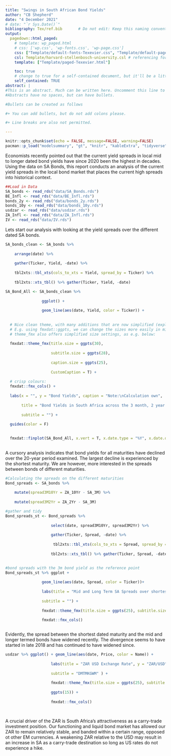 ```yaml
---
title: "Swings in South African Bond Yields"
author: "CB Shepherd"
date: "4 December 2021"
# date: "`r Sys.Date()`"
bibliography: Tex/ref.bib       # Do not edit: Keep this naming convention and location.
output:
  pagedown::html_paged:
    # template: wp_paged.html
    # css: ['wp.css', 'wp-fonts.css', 'wp-page.css']
    css: ["Template/default-fonts-Texevier.css", "Template/default-page-Texevier.css", "Template/default-Texevier.css"]
    csl: Template/harvard-stellenbosch-university.csl # referencing format used.
    template: ["Template/paged-Texevier.html"]

    toc: true
    # change to true for a self-contained document, but it'll be a litte slower for Pandoc to render
    self_contained: TRUE
abstract: |
#This is an abstract. Much can be written here. Uncomment this line to go without an abstract.
#Abstracts have no spaces, but can have bullets.

#Bullets can be created as follows

#+ You can add bullets, but do not add colons please.

#+ Line breaks are also not permitted.

---
```


```r
knitr::opts_chunk$set(echo = FALSE, message=FALSE, warning=FALSE)
pacman::p_load("modelsummary", "gt", "knitr", "kableExtra", "tidyverse", "devtools", "rugarch", "rmgarch","forecast", "tbl2xts", "lubridate", "PerformanceAnalytics","ggthemes", "MTS", "robustbase", "rmsfuns", "xts", "glue", "fmxdat", "dplyr", "readr", "rportfolios", "kable")
```


Economists recently pointed out that the current yield spreads in local mid to longer dated bond yields have since 2020 been the highest in decades. Using the data on SA Bonds, this report conducts an analysis of the current yield spreads in the local bond market that places the current high spreads into historical context.

```r
##Load in Data
SA_bonds <- read_rds("data/SA_Bonds.rds")
BE_Infl <- read_rds("data/BE_Infl.rds")
bonds_2y <- read_rds("data/bonds_2y.rds")
bonds_10y <- read_rds("data/bonds_10y.rds")
usdzar <- read_rds("data/usdzar.rds")
ZA_Infl <- read_rds("data/ZA_Infl.rds")
IV <- read_rds("data/IV.rds")
```


Lets start our analysis with looking at the yield spreads over the different dated SA bonds.

```r

SA_bonds_clean <- SA_bonds %>%  
                
    arrange(date) %>% 
    
    gather(Ticker, Yield, -date) %>% 
    
    tbl2xts::tbl_xts(cols_to_xts = Yield, spread_by = Ticker) %>% 
    
    tbl2xts::xts_tbl() %>% gather(Ticker, Yield, -date)

```

```r

SA_Bond_All <- SA_bonds_clean %>% 
    
                ggplot() +
    
                geom_line(aes(date, Yield, color = Ticker)) +
               
  
  # Nice clean theme, with many additions that are now simplified (explore this yourself):
  # E.g. using fmxdat::ggpts, we can change the sizes more easily in millimeters. 
  # theme_fmx also offers simplified size settings, as e.g. below:
  
  fmxdat::theme_fmx(title.size = ggpts(30),
                    
                    subtitle.size = ggpts(28),
                    
                    caption.size = ggpts(25),
                    
                    CustomCaption = T) + 
  
  # crisp colours:
  fmxdat::fmx_cols() + 
  
  labs(x = "", y = "Bond Yields", caption = "Note:\nCalculation own",
       
       title = "Bond Yields in South Africa across the 3 month, 2 year and 10 year maturities",
       
       subtitle = "") + 
  
  guides(color = F)
  

  fmxdat::finplot(SA_Bond_All, x.vert = T, x.date.type = "%Y", x.date.dist = "2 years")
  
```

A cursory analysis indicates that bond yields for all maturities have declined over the 20-year period examined. The largest decline is experienced by the shortest maturity. We are however, more interested in the spreads between bonds of different maturities.


```r

#Calculating the spreads on the different maturities
Bond_spreads <- SA_bonds %>% 
    
    mutate(spread3M10Yr = ZA_10Yr - SA_3M) %>% 
    
    mutate(spread3M2Yr = ZA_2Yr - SA_3M)

#gather and tidy 
Bond_spreads_st <- Bond_spreads %>% 
    
                    select(date, spread3M10Yr, spread3M2Yr) %>% 
    
                    gather(Ticker, Spread, -date) %>% 
    
                     tbl2xts::tbl_xts(cols_to_xts = Spread, spread_by = Ticker) %>% 
    
                    tbl2xts::xts_tbl() %>% gather(Ticker, Spread, -date)
        
```


```r
#bond spreads with the 3m bond yield as the reference point 
Bond_spreads_st %>% ggplot +
    
                geom_line(aes(date, Spread, color = Ticker))+
    
                labs(title = "Mid and Long Term SA Spreads over shortest maturity", y = "Yield Spreads", x ="",
                     
                subtitle = "") +
    
                fmxdat::theme_fmx(title.size = ggpts(25), subtitle.size = ggpts(20)) + 
    
                fmxdat::fmx_cols()



```

Evidently, the spread between the shortest dated maturity and the mid and longer termed bonds have widened recently. The divergence seems to have started in late 2018 and has continued to have widened since.

```r
usdzar %>% ggplot() + geom_line(aes(date, Price, color = Name)) +
    
                    labs(title = "ZAR USD Exchange Rate", y = "ZAR/USD", x ="", 
                          
                    subtitle = "DMTMKGWM" ) +
    
                    fmxdat::theme_fmx(title.size = ggpts(25), subtitle.size = ggpts(18), legend.size = 
                                           
                    ggpts(15)) + 
    
                    fmxdat::fmx_cols()

                           

```

A crucial driver of the ZAR is South Africa's attractiveness as a carry-trade investment position. Our functioning and liquid bond market has allowed our ZAR to remain relatively stable, and banded within a certain range, opposed ot other EM currencies. A weakening ZAR relative to the USD may result in an increase in SA as a carry-trade destination so long as US rates do not experience a hike. 

